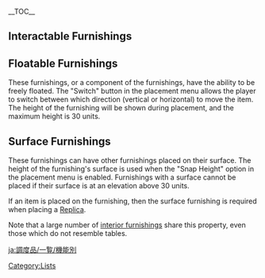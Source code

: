 {{CustomTabs
|tab1=Overview
|tab2=List
|tab3=Types
}}
{{CustomTabs
|rootpage = Furnishing/List
|subpages = 1
|tab1 = All
|tab2 = By Availability
|tab3 = By Feature
|class = custom-tabs-secondary
}}
__TOC__
==Interactable Furnishings==
{{Furnishings by Category Table
|Interactable Furnishings
|header=Furnishings that are interactable
|interaction=1
|noquality=1
|noae=1
}}

==Floatable Furnishings==
These furnishings, or a component of the furnishings, have the ability to be freely floated. The "Switch" button in the placement menu allows the player to switch between which direction (vertical or horizontal) to move the item. The height of the furnishing will be shown during placement, and the maximum height is 30 units.

{{Furnishings by Category Table
|Floatable Furnishings
|header=Furnishings that can be floated
|noae=1
|noquality=1
|height=1
}}

==Surface Furnishings==
These furnishings can have other furnishings placed on their surface. The height of the furnishing's surface is used when the "Snap Height" option in the placement menu is enabled. Furnishings with a surface cannot be placed if their surface is at an elevation above 30 units.

If an item is placed on the furnishing, then the surface furnishing is required when placing a [[Replica]].

Note that a large number of [[Interior Furnishing|interior furnishing]]s share this property, even those which do not resemble tables.

{{Furnishings by Category Table
|Furnishings with Surface
|header=Furnishings with a surface
|noae=1
|noquality=1
|height=1
}}

[[Category:Furnishings| ]]
[[Category:Lists]]

[[ja:調度品/一覧/機能別]]